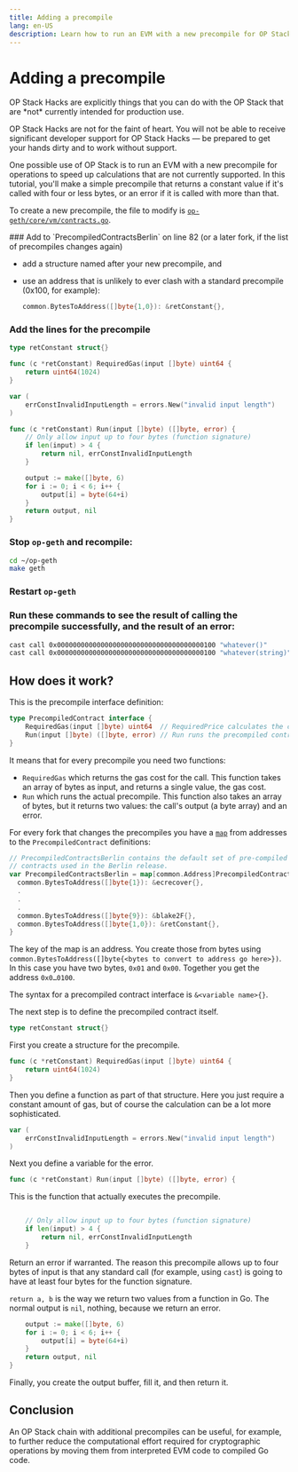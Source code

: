 ```yaml
---
title: Adding a precompile
lang: en-US
description: Learn how to run an EVM with a new precompile for OP Stack chain operations to speed up calculations that are not currently supported.
---
```



# Adding a precompile

<Callout type="warning">
  OP Stack Hacks are explicitly things that you can do with the OP Stack that are *not* currently intended for production use.

  OP Stack Hacks are not for the faint of heart. You will not be able to receive significant developer support for OP Stack Hacks — be prepared to get your hands dirty and to work without support.
</Callout>

One possible use of OP Stack is to run an EVM with a new precompile for operations to speed up calculations that are not currently supported. In this tutorial, you'll make a simple precompile that returns a constant value if it's called with four or less bytes, or an error if it is called with more than that.

To create a new precompile, the file to modify is [`op-geth/core/vm/contracts.go`](https://github.com/ethereum-optimism/op-geth/blob/optimism-history/core/vm/contracts.go).

<Steps>
  ### Add to `PrecompiledContractsBerlin` on line 82 (or a later fork, if the list of precompiles changes again)

  *   add a structure named after your new precompile, and
  *   use an address that is unlikely to ever clash with a standard precompile (0x100, for example):

      ```go
      common.BytesToAddress([]byte{1,0}): &retConstant{},
      ```

  ### Add the lines for the precompile

  ```go
  type retConstant struct{}

  func (c *retConstant) RequiredGas(input []byte) uint64 {
      return uint64(1024)
  }

  var (
      errConstInvalidInputLength = errors.New("invalid input length")
  )

  func (c *retConstant) Run(input []byte) ([]byte, error) {
      // Only allow input up to four bytes (function signature)
      if len(input) > 4 {
          return nil, errConstInvalidInputLength
      }

      output := make([]byte, 6)
      for i := 0; i < 6; i++ {
          output[i] = byte(64+i)
      }
      return output, nil
  }
  ```

  ### Stop `op-geth` and recompile:

  ```bash
  cd ~/op-geth
  make geth
  ```

  ### Restart `op-geth`

  ### Run these commands to see the result of calling the precompile successfully, and the result of an error:

  ```bash
  cast call 0x0000000000000000000000000000000000000100 "whatever()"
  cast call 0x0000000000000000000000000000000000000100 "whatever(string)" "fail"
  ```
</Steps>

## How does it work?

This is the precompile interface definition:

```go
type PrecompiledContract interface {
	RequiredGas(input []byte) uint64  // RequiredPrice calculates the contract gas use
	Run(input []byte) ([]byte, error) // Run runs the precompiled contract
}
```

It means that for every precompile you need two functions:

*   `RequiredGas` which returns the gas cost for the call. This function takes an array of bytes as input, and returns a single value, the gas cost.
*   `Run` which runs the actual precompile. This function also takes an array of bytes, but it returns two values: the call's output (a byte array) and an error.

For every fork that changes the precompiles you have a [`map`](https://www.w3schools.com/go/go_maps.php) from addresses to the `PrecompiledContract` definitions:

```go
// PrecompiledContractsBerlin contains the default set of pre-compiled Ethereum
// contracts used in the Berlin release.
var PrecompiledContractsBerlin = map[common.Address]PrecompiledContract{
  common.BytesToAddress([]byte{1}): &ecrecover{},
  .
  .
  .
  common.BytesToAddress([]byte{9}): &blake2F{},
  common.BytesToAddress([]byte{1,0}): &retConstant{},
}
```

The key of the map is an address. You create those from bytes using `common.BytesToAddress([]byte{<bytes to convert to address go here>})`.  In this case you have two bytes, `0x01` and `0x00`. Together you get the address `0x0…0100`.

The syntax for a precompiled contract interface is `&<variable name>{}`.

The next step is to define the precompiled contract itself.

```go
type retConstant struct{}
```

First you create a structure for the precompile.

```go
func (c *retConstant) RequiredGas(input []byte) uint64 {
    return uint64(1024)
}
```

Then you define a function as part of that structure. Here you just require a constant amount of gas, but of course the calculation can be a lot more sophisticated.

```go
var (
    errConstInvalidInputLength = errors.New("invalid input length")
)

```

Next you define a variable for the error.

```go
func (c *retConstant) Run(input []byte) ([]byte, error) {
```

This is the function that actually executes the precompile.

```go

    // Only allow input up to four bytes (function signature)
    if len(input) > 4 {
        return nil, errConstInvalidInputLength
    }
```

Return an error if warranted. The reason this precompile allows up to four bytes of input is that any standard call (for example, using `cast`) is going to have at least four bytes for the function signature.

`return a, b` is the way we return two values from a function in Go. The normal output is `nil`, nothing, because we return an error.

```go
    output := make([]byte, 6)
    for i := 0; i < 6; i++ {
        output[i] = byte(64+i)
    }
    return output, nil
}
```

Finally, you create the output buffer, fill it, and then return it.

## Conclusion

An OP Stack chain with additional precompiles can be useful, for example, to further reduce the computational effort required for cryptographic operations by moving them from interpreted EVM code to compiled Go code.
